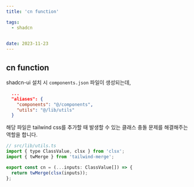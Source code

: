 ```yaml
---
title: 'cn function'

tags:
  - shadcn
  

date: 2023-11-23
---
```



## cn function

shadcn-ui 설치 시 `components.json` 파일이 생성되는데,

```json
  ...
  "aliases": {
    "components": "@/components",
    "utils": "@/lib/utils"
  }
```

해당 파일은 tailwind css를 추가할 때 발생할 수 있는 클래스 충돌 문제를 해결해주는 역할을 합니다.

```javascript
// src/lib/utils.ts
import { type ClassValue, clsx } from 'clsx';
import { twMerge } from 'tailwind-merge';

export const cn = (...inputs: ClassValue[]) => {
  return twMerge(clsx(inputs));
};
```